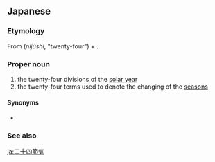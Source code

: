 {{also|二十四節氣}}
==Japanese==
{{wikipedia|lang=ja}}
{{ja-kanjitab|に|じゅう|し|せつ|き|k4=せっ|yomi=on}}

===Etymology===
From {{furigana|二十四|にじゅうし}} (''nijūshi'', "twenty-four") + {{ja-r|節気|せっき|24 divisions of solar year}}.

===Proper noun===
{{ja-pos|にじゅうし せっき|proper}}

# the twenty-four divisions of the [[solar year]]
# the twenty-four terms used to denote the changing of the [[season]]s

====Synonyms====
* {{ja-r|節気|せっき}}

===See also===
{{list:solar terms/ja}}

[[ja:二十四節気]]